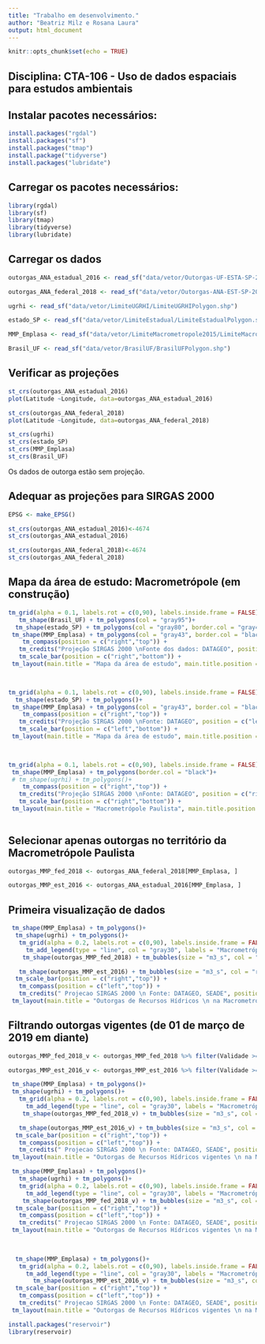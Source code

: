 ```yaml
---
title: "Trabalho em desenvolvimento."
author: "Beatriz Milz e Rosana Laura"
output: html_document
---
```


```r
knitr::opts_chunk$set(echo = TRUE)
```
##  Disciplina: CTA-106 - Uso de dados espaciais para estudos ambientais

## Instalar pacotes necessários:

```r
install.packages("rgdal")
install.packages("sf")
install.packages("tmap")
install.package("tidyverse")
install.packages("lubridate")

```

## Carregar os pacotes necessários:

```r
library(rgdal)
library(sf)
library(tmap)
library(tidyverse)
library(lubridate)
```

## Carregar os dados
```r
outorgas_ANA_estadual_2016 <- read_sf("data/vetor/Outorgas-UF-ESTA-SP-2016-1/Outorgas UF ESTA SP 2016.shp")

outorgas_ANA_federal_2018 <- read_sf("data/vetor/Outorgas-ANA-EST-SP-2018-1/Outorgas ANA EST SP 2018.shp")

ugrhi <- read_sf("data/vetor/LimiteUGRHI/LimiteUGRHIPolygon.shp") 

estado_SP <- read_sf("data/vetor/LimiteEstadual/LimiteEstadualPolygon.shp") 

MMP_Emplasa <- read_sf("data/vetor/LimiteMacrometropole2015/LimiteMacrometropole2015Polygon.shp")

Brasil_UF <- read_sf("data/vetor/BrasilUF/BrasilUFPolygon.shp")
```


## Verificar as projeções
```r
st_crs(outorgas_ANA_estadual_2016)
plot(Latitude ~Longitude, data=outorgas_ANA_estadual_2016)

st_crs(outorgas_ANA_federal_2018)
plot(Latitude ~Longitude, data=outorgas_ANA_federal_2018)

st_crs(ugrhi)
st_crs(estado_SP)
st_crs(MMP_Emplasa)
st_crs(Brasil_UF)
```
Os dados de outorga estão sem projeção. 


## Adequar as projeções para SIRGAS 2000
```r
EPSG <- make_EPSG()

st_crs(outorgas_ANA_estadual_2016)<-4674
st_crs(outorgas_ANA_estadual_2016)

st_crs(outorgas_ANA_federal_2018)<-4674
st_crs(outorgas_ANA_federal_2018)

```

## Mapa da área de estudo: Macrometrópole (em construção)

```r

tm_grid(alpha = 0.1, labels.rot = c(0,90), labels.inside.frame = FALSE)+
   tm_shape(Brasil_UF) + tm_polygons(col = "gray95")+
  tm_shape(estado_SP) + tm_polygons(col = "gray80", border.col = "gray43")+
 tm_shape(MMP_Emplasa) + tm_polygons(col = "gray43", border.col = "black")+
    tm_compass(position = c("right","top")) + 
   tm_credits("Projeção SIRGAS 2000 \nFonte dos dados: DATAGEO", position = c("left","bottom")) +
   tm_scale_bar(position = c("right","bottom")) +
 tm_layout(main.title = "Mapa da área de estudo", main.title.position = "center", outer.margins = 0.05)

  
```


```r

tm_grid(alpha = 0.1, labels.rot = c(0,90), labels.inside.frame = FALSE)+
  tm_shape(estado_SP) + tm_polygons()+
 tm_shape(MMP_Emplasa) + tm_polygons(col = "gray43", border.col = "black")+
    tm_compass(position = c("right","top")) + 
   tm_credits("Projeção SIRGAS 2000 \nFonte: DATAGEO", position = c("left","bottom")) +
   tm_scale_bar(position = c("left","bottom")) +
 tm_layout(main.title = "Mapa da área de estudo", main.title.position = "center", outer.margins = 0.05)

  
```


```r
tm_grid(alpha = 0.1, labels.rot = c(0,90), labels.inside.frame = FALSE)+
 tm_shape(MMP_Emplasa) + tm_polygons(border.col = "black")+
 # tm_shape(ugrhi) + tm_polygons()+
    tm_compass(position = c("right","top")) + 
   tm_credits("Projeção SIRGAS 2000 \nFonte: DATAGEO", position = c("right","bottom")) +
   tm_scale_bar(position = c("right","bottom")) +
 tm_layout(main.title = "Macrometrópole Paulista", main.title.position = "center", outer.margins = 0.05)
  
```



## Selecionar apenas outorgas no território da Macrometrópole Paulista
```r

outorgas_MMP_fed_2018 <- outorgas_ANA_federal_2018[MMP_Emplasa, ]

outorgas_MMP_est_2016 <- outorgas_ANA_estadual_2016[MMP_Emplasa, ]


```



## Primeira visualização de dados

```r

 tm_shape(MMP_Emplasa) + tm_polygons()+
  tm_shape(ugrhi) + tm_polygons()+
   tm_grid(alpha = 0.2, labels.rot = c(0,90), labels.inside.frame = FALSE) +
     tm_add_legend(type = "line", col = "gray30", labels = "Macrometrópole Paulista") +
    tm_shape(outorgas_MMP_fed_2018) + tm_bubbles(size = "m3_s", col = "blue")+

   tm_shape(outorgas_MMP_est_2016) + tm_bubbles(size = "m3_s", col = "red" )+
  tm_scale_bar(position = c("right","top")) +
   tm_compass(position = c("left","top")) + 
   tm_credits(" Projecao SIRGAS 2000 \n Fonte: DATAGEO, SEADE", position = c("right","bottom")) +
 tm_layout(main.title = "Outorgas de Recursos Hídricos \n na Macrometrópole Paulista", main.title.position = "center", outer.margins = 0.05, legend.outside = TRUE)

```



## Filtrando outorgas vigentes (de 01 de março de 2019 em diante)
```r

outorgas_MMP_fed_2018_v <- outorgas_MMP_fed_2018 %>% filter(Validade >= as.Date("2019-03-01"))

outorgas_MMP_est_2016_v <- outorgas_MMP_est_2016 %>% filter(Validade >= as.Date("2019-03-01"))

```


```r
  
 tm_shape(MMP_Emplasa) + tm_polygons()+
 tm_shape(ugrhi) + tm_polygons()+
   tm_grid(alpha = 0.2, labels.rot = c(0,90), labels.inside.frame = FALSE) +
     tm_add_legend(type = "line", col = "gray30", labels = "Macrometrópole Paulista") +
    tm_shape(outorgas_MMP_fed_2018_v) + tm_bubbles(size = "m3_s", col = "blue")+

   tm_shape(outorgas_MMP_est_2016_v) + tm_bubbles(size = "m3_s", col = "red" )+
  tm_scale_bar(position = c("right","top")) +
   tm_compass(position = c("left","top")) + 
   tm_credits(" Projecao SIRGAS 2000 \n Fonte: DATAGEO, SEADE", position = c("right","bottom")) +
 tm_layout(main.title = "Outorgas de Recursos Hídricos vigentes \n na Macrometrópole Paulista", main.title.position = "center", outer.margins = 0.05, legend.outside = TRUE)

```

```r
 tm_shape(MMP_Emplasa) + tm_polygons()+
   tm_shape(ugrhi) + tm_polygons()+
   tm_grid(alpha = 0.2, labels.rot = c(0,90), labels.inside.frame = FALSE) +
     tm_add_legend(type = "line", col = "gray30", labels = "Macrometrópole Paulista") +
    tm_shape(outorgas_MMP_fed_2018_v) + tm_bubbles(size = "m3_s", col = "Finalidade")+
  tm_scale_bar(position = c("right","top")) +
   tm_compass(position = c("left","top")) + 
   tm_credits(" Projecao SIRGAS 2000 \n Fonte: DATAGEO, SEADE", position = c("right","bottom")) +
 tm_layout(main.title = "Outorgas de Recursos Hídricos vigentes \n na Macrometrópole Paulista - Federal", main.title.position = "center", outer.margins = 0.05, legend.outside = TRUE)
 
 
```




```r
  tm_shape(MMP_Emplasa) + tm_polygons()+
   tm_grid(alpha = 0.2, labels.rot = c(0,90), labels.inside.frame = FALSE) +
     tm_add_legend(type = "line", col = "gray30", labels = "Macrometrópole Paulista") +
       tm_shape(outorgas_MMP_est_2016_v) + tm_bubbles(size = "m3_s", col = "grey40")+
  tm_scale_bar(position = c("right","top")) +
   tm_compass(position = c("left","top")) + 
   tm_credits(" Projecao SIRGAS 2000 \n Fonte: DATAGEO, SEADE", position = c("right","bottom")) +
 tm_layout(main.title = "Outorgas de Recursos Hídricos vigentes \n na Macrometrópole Paulista - Estadual", main.title.position = "center", outer.margins = 0.05, legend.outside = TRUE)
```


```r
install.packages("reservoir")
library(reservoir)
```

